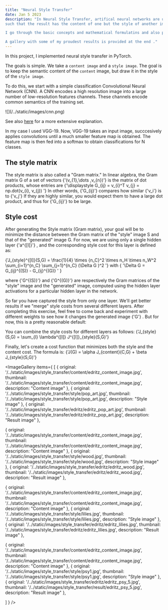 ```yaml
---
title: "Neural Style Transfer"
date: Jan 5 2023
description: "In Neural Style Transfer, artifical neural networks are used to combine two images,
such that the result has the content of one but the style of another image.  \n \n

I go through the basic concepts and mathematical formulatins and also provide a working codebase for you to try.

A gallery with some of my proudest results is provided at the end ."
---
```


In this project, I implemented neural style transfer in PyTorch.

The goals is simple. We take a `content image` and a `style image`. The goal is to keep the semantic content of the `content` image, but draw it in the style of the `style image`.

To do this, we start with a simple classification Convolutional Neural Network (CNN). A CNN  encodes a high resolution image into a large number of low-resolution features channels. These channels encode common semantics of the training set.

<div className="inverted_img_if_dark">
![](/../static/images/cnn.png)
</div>

See also [here]([TODO](https://en.wikipedia.org/wiki/Neural_style_transfer)) for a more extensive explanation.

In my case I used VGG-19. Now, VGG-19 takes an input image, succcesively applies convolutions until a much smaller feature map is obtained. The feature map is then fed into a softmax to obtain classifications for N classes.


## The style matrix
The style matrix is also called a "Gram matrix." In linear algebra, the Gram matrix G of a set of vectors
<InlineMath>{'(v_{1},\\dots ,v_{n})'}</InlineMath>
is the matrix of dot products, whose entries are
<InlineMath>{'\\displaystyle G_{ij} = v_{i}^T v_{j} = np.dot(v_{i}, v_{j})  '}</InlineMath>
In other words,
<InlineMath>{'G_{ij}'}</InlineMath>
compares how similar
<InlineMath>{'v_i'}</InlineMath> is to <InlineMath>{'v_j'}</InlineMath>
If they are highly similar, you would expect them to have a large dot product, and thus for
<InlineMath>{'G_{ij}'}</InlineMath>
to be large. 





## Style cost
After generating the Style matrix (Gram matrix), your goal will be to minimize the distance between the Gram matrix of the "style"
image S and that of the "generated" image G. For now, we are using only a single hidden layer
<InlineMath>{'a^{[l]}'}</InlineMath>
, and the corresponding style cost for this layer is defined as: 

<BlockMath>{'J_{style}^{[l]}(S,G) = \\frac{1}{4} \\times {n_C}^2 \\times n_H \\times n_W^2  \\sum_{i=1}^{n_C} \\sum_{j=1}^{n_C} (\\Delta G )^2 '}</BlockMath>
with
<BlockMath>{  '\\Delta G = G_{ij}^{(S)} - G_{ij}^{(G)} ' }</BlockMath>





where
<InlineMath>{'G^{(S)}'}</InlineMath>
and
<InlineMath>{'G^{(G)}'}</InlineMath>
are respectively the Gram matrices of the "style" image and the "generated" image, computed using the hidden layer
activations for a particular hidden layer in the network.  


So far you have captured the style from only one layer.
We'll get better results if we "merge" style costs from several different layers.
After completing this exercise, feel free to come back and experiment with different weights to see how it changes the generated image
<InlineMath>{'G'}</InlineMath>
.
But for now, this is a pretty reasonable default: 

You can combine the style costs for different layers as follows:
<BlockMath>{'J_{style}(S,G) = \\sum_{l} \\lambda^{[l]} J^{[l]}_{style}(S,G)'}</BlockMath>


Finally, let's create a cost function that minimizes both the style and the content cost. The formula is: 
<BlockMath>{'J(G) = \\alpha J_{content}(C,G) + \\beta J_{style}(S,G)'}</BlockMath>









<ImageGallery items={
    [
  {
    original: '/../static/images/style_transfer/content/edritz_content_image.jpg',
    thumbnail: '/../static/images/style_transfer/content/edritz_content_image.jpg',
    description: "Content image"
  },
  {
    original: '/../static/images/style_transfer/style/pop_art.jpg',
    thumbnail: '/../static/images/style_transfer/style/pop_art.jpg',
    description: "Style image"
  },
  {
    original: '/../static/images/style_transfer/edritz/edritz_pop_art.jpg',
    thumbnail: '/../static/images/style_transfer/edritz/edritz_pop_art.jpg',
    description: "Result image"
  },

  {
    original: '/../static/images/style_transfer/content/edritz_content_image.jpg',
    thumbnail: '/../static/images/style_transfer/content/edritz_content_image.jpg',
    description: "Content image"
  },
  {
    original: '/../static/images/style_transfer/style/wood.jpg',
    thumbnail: '/../static/images/style_transfer/style/wood.jpg',
    description: "Style image"
  },
  {
    original: '/../static/images/style_transfer/edritz/edritz_wood.jpg',
    thumbnail: '/../static/images/style_transfer/edritz/edritz_wood.jpg',
    description: "Result image"
  },

  {
    original: '/../static/images/style_transfer/content/edritz_content_image.jpg',
    thumbnail: '/../static/images/style_transfer/content/edritz_content_image.jpg',
    description: "Content image"
  },
  {
    original: '/../static/images/style_transfer/style/lilies.jpg',
    thumbnail: '/../static/images/style_transfer/style/lilies.jpg',
    description: "Style image"
  },
  {
    original: '/../static/images/style_transfer/edritz/edritz_lilies.jpg',
    thumbnail: '/../static/images/style_transfer/edritz/edritz_lilies.jpg',
    description: "Result image"
  },

  {
    original: '/../static/images/style_transfer/content/edritz_content_image.jpg',
    thumbnail: '/../static/images/style_transfer/content/edritz_content_image.jpg',
    description: "Content image"
  },
  {
    original: '/../static/images/style_transfer/style/psy1.jpg',
    thumbnail: '/../static/images/style_transfer/style/psy1.jpg',
    description: "Style image"
  },
  {
    original: '/../static/images/style_transfer/edritz/edritz_psy_5.jpg',
    thumbnail: '/../static/images/style_transfer/result/edritz_psy_5.jpg',
    description: "Result image"
  },




]
} />







